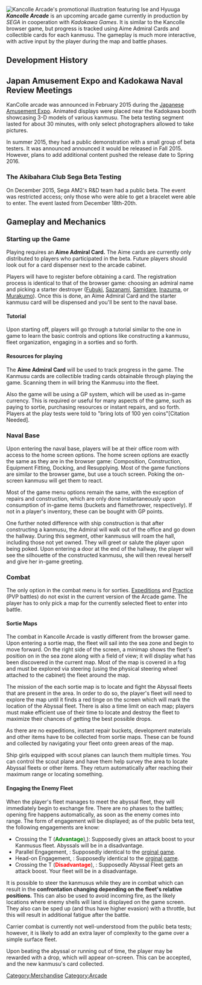 [[File:Kancolle Arcade Promotional Illustration.png|thumb|right|Kancolle Arcade's promotional illustration featuring [[Ise]] and [[Hyuuga]]]]'''''Kancolle Arcade''''' is an upcoming arcade game  currently in production by ''SEGA'' in cooperation with ''Kadokawa Games''. It is similar to the Kancolle browser game, but progress is tracked using Aime Admiral Cards and collectible cards for each kanmusu. The gameplay is much more interactive, with active input by the player during the map and battle phases.

==Development History==
==Japan Amusement Expo and Kadokawa Naval Review Meetings==
KanColle arcade was announced in February 2015 during the [http://www.jaepo.jp/top.html Japanese Amusement Expo]. Animated displays were placed near the Kadokawa booth showcasing 3-D models of various kanmusu. The beta testing segment lasted for about 30 minutes, with only select photographers allowed to take pictures.

In summer 2015, they had a public demonstration with a small group of beta testers. It was announced announced it would be released in Fall 2015. However, plans to add additional content pushed the release date to Spring 2016.

===The Akibahara Club Sega Beta Testing===
On December 2015, Sega AM2's R&D team had a public beta. The event was restricted access; only those who were able to get a bracelet were able to enter. The event lasted from December 18th-20th.

==Gameplay and Mechanics==
===Starting up the Game===
Playing requires an '''Aime Admiral Card.''' The Aime cards are currently only distributed to players who participated in the beta. Future players should look out for a card dispenser next to the arcade cabinet.

Players will have to register before obtaining a card. The registration process is identical to that of the browser game: choosing an admiral name and picking a starter destroyer ([[Fubuki]], [[Sazanami]], [[Samidare]], [[Inazuma]], or [[Murakumo]]). Once this is done, an Aime Admiral Card and the starter kanmusu card will be dispensed and you'll be sent to the naval base.

====Tutorial====
Upon starting off, players will go through a tutorial similar to the one in game to learn the basic controls and options like constructing a kanmusu, fleet organization, engaging in a sorties and so forth.

====Resources for playing====
The '''Aime Admiral Card''' will be used to track progress in the game. The Kanmusu cards are collectible trading cards obtainable through playing the game. Scanning them in will bring the Kanmusu into the fleet.

Also the game will be using a GP system, which will be used as in-game currency. This is required or useful for many aspects of the game, such as paying to sortie, purchasing resources or instant repairs, and so forth. Players at the play tests were told to "bring lots of 100 yen coins"[Citation Needed].

===Naval Base===
Upon entering the naval base, players will be at their office room with access to the home screen options. The home screen options are exactly the same as they are in the browser game: Composition, Construction, Equipment Fitting, Docking, and Resupplying. Most of the game functions are similar to the browser game, but use a touch screen. Poking the on-screen kanmusu will get them to react.

Most of the game menu options remain the same, with the exception of repairs and construction, which are only done instantaneously upon consumption of in-game items (buckets and flamethrower, respectively). If not in a player's inventory, these can be bought with GP points.

One further noted difference with ship construction is that after constructing a kanmusu, the Admiral will walk out of the office and go down the hallway. During this segment, other kanmusus will roam the hall, including those not yet owned. They will greet or salute the player upon being poked. Upon entering a door at the end of the hallway, the player will see the silhouette of the constructed kanmusu, she will then reveal herself and give her in-game greeting.

===Combat===
The only option in the combat menu is for sorties. [[Expeditions]] and [[Practice]] (PVP battles) do not exist in the current version of the Arcade game. The player has to only pick a map for the currently selected fleet to enter into battle.

====Sortie Maps====
The combat in Kancolle Arcade is vastly different from the browser game. Upon entering a sortie map, the fleet will sail into the sea zone and begin to move forward. On the right side of the screen, a minimap shows the fleet's position on in the sea zone along with a field of view; it will display what has been discovered in the current map. Most of the map is covered in a fog and must be explored via steering (using the physical steering wheel attached to the cabinet) the fleet around the map. 

The mission of the each sortie map is to locate and fight the Abyssal fleets that are present in the area. In order to do so, the player's fleet will need to explore the map until it finds a red tinge on the screen which will mark the location of the Abyssal fleet. There is also a time limit on each map; players must make efficient use of their time to locate and destroy the fleet to maximize their chances of getting the best possible drops.

As there are no expeditions, instant repair buckets, development materials and other items have to be collected from sortie maps. These can be found and collected by navigating your fleet onto green areas of the map.

Ship girls equipped with scout planes can launch them multiple times. You can control the scout plane and have them help survey the area to locate Abyssal fleets or other items. They return automatically after reaching their maximum range or locating something.

====Engaging the Enemy Fleet====
When the player's fleet manages to meet the abyssal fleet, they will immediately begin to exchange fire. There are no phases to the battles; opening fire happens automatically, as soon as the enemy comes into range. The form of engagement will be displayed; as of the public beta test, the following engagements are know:

*Crossing the T ('''<span style="color:green">Advantage</span>'''),{{Nihongo|T字戦有利|''T Ji-sen Yuuri''|}}): Supposedly gives an attack boost to your Kanmusus fleet. Abyssals will be in a disadvantage.
*Parallel Engagement, {{Nihongo|同航戦|''Doukousen''|}}: Supposedly identical to the [[Combat#Engagement Form Modifier|orginal game]].
*Head-on Engagement, {{Nihongo|反航戦|''Hankousen''|}}: Supposedly identical to the [[Combat#Engagement Form Modifier|orginal game]].
*Crossing the T ('''<span style="color:red">Disadvantage</span>'''), {{Nihongo|T字戦不利|''T Ji-sen Furi''|}}: Supposedly Abyssal Fleet gets an attack boost. Your fleet will be in a disadvantage.

It is possible to steer the kanmusus while they are in combat which can result in the '''confrontation changing depending on the fleet's relative positions.''' This can also be used to avoid incoming fire, as the likely locations where enemy shells will land is displayed on the game screen. They also can be sped up (and thus have higher evasion) with a throttle, but this will result in additional fatigue after the battle.

Carrier combat is currently not well-understood from the public beta tests; however, it is likely to add an extra layer of complexity to the game over a simple surface fleet.

Upon beating the abyssal or running out of time, the player may be rewarded with a drop, which will appear on-screen. This can be accepted, and the new kanmusu's card collected.

[[Category:Merchandise]]
[[Category:Arcade]]